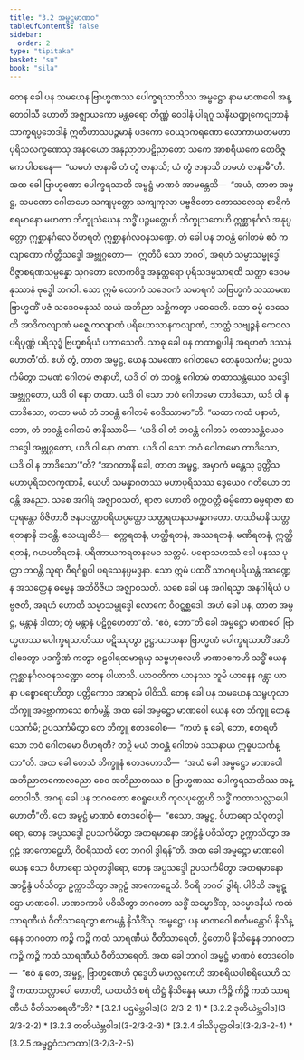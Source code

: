 ```yaml
---
title: "3.2 အမ္ဗဋ္ဌမာဏဝ"
tableOfContents: false
sidebar:
  order: 2
type: "tipitaka"
basket: "su"
book: "sila"
---
```



<DynamicBreadcrumb />

<Division number="256" book="sila" e="ch" v="6" p="82">

<Paragraph number="349" book="sila">
တေန ခေါ ပန သမယေန ဗြာဟ္မဏဿ ပေါက္ခရသာတိဿ အမ္ဗဋ္ဌော နာမ မာဏဝေါ အန္တေဝါသီ ဟောတိ အဇ္ဈာယကော မန္တဓရော တိဏ္ဏံ ဝေဒါနံ ပါရဂူ သနိဃဏ္ဍုကေဋုဘာနံ သာက္ခရပ္ပဘေဒါနံ ဣတိဟာသပဉ္စမာနံ ပဒကော ဝေယျာကရဏော လောကာယတမဟာပုရိသလက္ခဏေသု အနဝယော အနုညာတပဋိညာတော သကေ အာစရိယကေ တေဝိဇ္ဇကေ ပါဝစနေ—  “ယမဟံ ဇာနာမိ တံ တွံ ဇာနာသိ; ယံ တွံ ဇာနာသိ တမဟံ ဇာနာမီ”တိ.


</Paragraph>

</Division>
<Division number="257" book="sila" e="ch" v="6" p="83">

<Paragraph number="350" book="sila">
အထ ခေါ ဗြာဟ္မဏော ပေါက္ခရသာတိ အမ္ဗဋ္ဌံ မာဏဝံ အာမန္တေသိ—  “အယံ, တာတ အမ္ဗဋ္ဌ, သမဏော ဂေါတမော သကျပုတ္တော သကျကုလာ ပဗ္ဗဇိတော ကောသလေသု စာရိကံ စရမာနော မဟတာ ဘိက္ခုသံဃေန သဒ္ဓိံ ပဉ္စမတ္တေဟိ ဘိက္ခုသတေဟိ ဣစ္ဆာနင်္ဂလံ အနုပ္ပတ္တော ဣစ္ဆာနင်္ဂလေ ဝိဟရတိ ဣစ္ဆာနင်္ဂလဝနသဏ္ဍေ. တံ ခေါ ပန ဘဝန္တံ ဂေါတမံ ဧဝံ ကလျာဏော ကိတ္တိသဒ္ဒေါ အဗ္ဘုဂ္ဂတော—  ‘ဣတိပိ သော ဘဂဝါ, အရဟံ သမ္မာသမ္ဗုဒ္ဓေါ ဝိဇ္ဇာစရဏသမ္ပန္နော သုဂတော လောကဝိဒူ အနုတ္တရော ပုရိသဒမ္မသာရထိ သတ္ထာ ဒေဝမနုဿာနံ ဗုဒ္ဓေါ ဘဂဝါ. သော ဣမံ လောကံ သဒေဝကံ သမာရကံ သဗြဟ္မကံ သဿမဏဗြာဟ္မဏိံ ပဇံ သဒေဝမနုဿံ သယံ အဘိညာ သစ္ဆိကတွာ ပဝေဒေတိ. သော ဓမ္မံ ဒေသေတိ အာဒိကလျာဏံ မဇ္ဈေကလျာဏံ ပရိယောသာနကလျာဏံ, သာတ္ထံ သဗျဉ္ဇနံ ကေဝလပရိပုဏ္ဏံ ပရိသုဒ္ဓံ ဗြဟ္မစရိယံ ပကာသေတိ. သာဓု ခေါ ပန တထာရူပါနံ အရဟတံ ဒဿနံ ဟောတီ’တိ. ဧဟိ တွံ, တာတ အမ္ဗဋ္ဌ, ယေန သမဏော ဂေါတမော တေနုပသင်္ကမ; ဥပသင်္ကမိတွာ သမဏံ ဂေါတမံ ဇာနာဟိ, ယဒိ ဝါ တံ ဘဝန္တံ ဂေါတမံ တထာသန္တံယေဝ သဒ္ဒေါ အဗ္ဘုဂ္ဂတော, ယဒိ ဝါ နော တထာ. ယဒိ ဝါ သော ဘဝံ ဂေါတမော တာဒိသော, ယဒိ ဝါ န တာဒိသော, တထာ မယံ တံ ဘဝန္တံ ဂေါတမံ ဝေဒိဿာမာ”တိ.


</Paragraph>

</Division>
<Division number="258" book="sila" e="ch" v="6" p="83">

<Paragraph number="351" book="sila">
“ယထာ ကထံ ပနာဟံ, ဘော, တံ ဘဝန္တံ ဂေါတမံ ဇာနိဿာမိ—  ‘ယဒိ ဝါ တံ ဘဝန္တံ ဂေါတမံ တထာသန္တံယေဝ သဒ္ဒေါ အဗ္ဘုဂ္ဂတော, ယဒိ ဝါ နော တထာ. ယဒိ ဝါ သော ဘဝံ ဂေါတမော တာဒိသော, ယဒိ ဝါ န တာဒိသော’”တိ?


</Paragraph>

<Paragraph number="352" book="sila">
“အာဂတာနိ ခေါ, တာတ အမ္ဗဋ္ဌ, အမှာကံ မန္တေသု ဒွတ္တိံသ မဟာပုရိသလက္ခဏာနိ, ယေဟိ သမန္နာဂတဿ မဟာပုရိသဿ ဒွေယေဝ ဂတိယော ဘဝန္တိ အနညာ. သစေ အဂါရံ အဇ္ဈာဝသတိ, ရာဇာ ဟောတိ စက္ကဝတ္တီ ဓမ္မိကော ဓမ္မရာဇာ စာတုရန္တော ဝိဇိတာဝီ ဇနပဒတ္ထာဝရိယပ္ပတ္တော သတ္တရတနသမန္နာဂတော. တဿိမာနိ သတ္တ ရတနာနိ ဘဝန္တိ. သေယျထိဒံ—  စက္ကရတနံ, ဟတ္ထိရတနံ, အဿရတနံ, မဏိရတနံ, ဣတ္ထိရတနံ, ဂဟပတိရတနံ, ပရိဏာယကရတနမေဝ သတ္တမံ. ပရောသဟဿံ ခေါ ပနဿ ပုတ္တာ ဘဝန္တိ သူရာ ဝီရင်္ဂရူပါ ပရသေနပ္ပမဒ္ဒနာ. သော ဣမံ ပထဝိံ သာဂရပရိယန္တံ အဒဏ္ဍေန အသတ္ထေန ဓမ္မေန အဘိဝိဇိယ အဇ္ဈာဝသတိ. သစေ ခေါ ပန အဂါရသ္မာ အနဂါရိယံ ပဗ္ဗဇတိ, အရဟံ ဟောတိ သမ္မာသမ္ဗုဒ္ဓေါ လောကေ ဝိဝဋ္ဋစ္ဆဒေါ. အဟံ ခေါ ပန, တာတ အမ္ဗဋ္ဌ, မန္တာနံ ဒါတာ; တွံ မန္တာနံ ပဋိဂ္ဂဟေတာ”တိ.


</Paragraph>

</Division>
<Division number="259" book="sila" e="ch" v="6" p="84">

<Paragraph number="353" book="sila">
“ဧဝံ, ဘော”တိ ခေါ အမ္ဗဋ္ဌော မာဏဝေါ ဗြာဟ္မဏဿ ပေါက္ခရသာတိဿ ပဋိဿုတွာ ဥဋ္ဌာယာသနာ ဗြာဟ္မဏံ ပေါက္ခရသာတိံ အဘိဝါဒေတွာ ပဒက္ခိဏံ ကတွာ ဝဠဝါရထမာရုယှ သမ္ဗဟုလေဟိ မာဏဝကေဟိ သဒ္ဓိံ ယေန ဣစ္ဆာနင်္ဂလဝနသဏ္ဍော တေန ပါယာသိ. ယာဝတိကာ ယာနဿ ဘူမိ ယာနေန ဂန္တွာ ယာနာ ပစ္စောရောဟိတွာ ပတ္တိကောဝ အာရာမံ ပါဝိသိ. တေန ခေါ ပန သမယေန သမ္ဗဟုလာ ဘိက္ခူ အဗ္ဘောကာသေ စင်္ကမန္တိ. အထ ခေါ အမ္ဗဋ္ဌော မာဏဝေါ ယေန တေ ဘိက္ခူ တေနုပသင်္ကမိ; ဥပသင်္ကမိတွာ တေ ဘိက္ခူ ဧတဒဝေါစ—  “ကဟံ နု ခေါ, ဘော, ဧတရဟိ သော ဘဝံ ဂေါတမော ဝိဟရတိ? တဉှိ မယံ ဘဝန္တံ ဂေါတမံ ဒဿနာယ ဣဓူပသင်္ကန္တာ”တိ.


</Paragraph>

</Division>
<Division number="260" book="sila" e="ch" v="6" p="84">

<Paragraph number="354" book="sila">
အထ ခေါ တေသံ ဘိက္ခူနံ ဧတဒဟောသိ—  “အယံ ခေါ အမ္ဗဋ္ဌော မာဏဝေါ အဘိညာတကောလညော စေဝ အဘိညာတဿ စ ဗြာဟ္မဏဿ ပေါက္ခရသာတိဿ အန္တေဝါသီ. အဂရု ခေါ ပန ဘဂဝတော ဧဝရူပေဟိ ကုလပုတ္တေဟိ သဒ္ဓိံ ကထာသလ္လာပေါ ဟောတီ”တိ. တေ အမ္ဗဋ္ဌံ မာဏဝံ ဧတဒဝေါစုံ—  “ဧသော, အမ္ဗဋ္ဌ, ဝိဟာရော သံဝုတဒွါရော, တေန အပ္ပသဒ္ဒေါ ဥပသင်္ကမိတွာ အတရမာနော အာဠိန္ဒံ ပဝိသိတွာ ဥက္ကာသိတွာ အဂ္ဂဠံ အာကောဋေဟိ, ဝိဝရိဿတိ တေ ဘဂဝါ ဒွါရန်”တိ.


</Paragraph>

</Division>
<Division number="261" book="sila" e="ch" v="6" p="84">

<Paragraph number="355" book="sila">
အထ ခေါ အမ္ဗဋ္ဌော မာဏဝေါ ယေန သော ဝိဟာရော သံဝုတဒွါရော, တေန အပ္ပသဒ္ဒေါ ဥပသင်္ကမိတွာ အတရမာနော အာဠိန္ဒံ ပဝိသိတွာ ဥက္ကာသိတွာ အဂ္ဂဠံ အာကောဋေသိ. ဝိဝရိ ဘဂဝါ ဒွါရံ. ပါဝိသိ အမ္ဗဋ္ဌော မာဏဝေါ. မာဏဝကာပိ ပဝိသိတွာ ဘဂဝတာ သဒ္ဓိံ သမ္မောဒိံသု, သမ္မောဒနီယံ ကထံ သာရဏီယံ ဝီတိသာရေတွာ ဧကမန္တံ နိသီဒိံသု. အမ္ဗဋ္ဌော ပန မာဏဝေါ စင်္ကမန္တောပိ နိသိန္နေန ဘဂဝတာ ကဉ္စိ ကဉ္စိ ကထံ သာရဏီယံ ဝီတိသာရေတိ, ဌိတောပိ နိသိန္နေန ဘဂဝတာ ကဉ္စိ ကဉ္စိ ကထံ သာရဏီယံ ဝီတိသာရေတိ.


</Paragraph>

</Division>
<Division number="262" book="sila" e="ch" v="6" p="85">

<Paragraph number="356" book="sila">
အထ ခေါ ဘဂဝါ အမ္ဗဋ္ဌံ မာဏဝံ ဧတဒဝေါစ—  “ဧဝံ နု တေ, အမ္ဗဋ္ဌ, ဗြာဟ္မဏေဟိ ဝုဒ္ဓေဟိ မဟလ္လကေဟိ အာစရိယပါစရိယေဟိ သဒ္ဓိံ ကထာသလ္လာပေါ ဟောတိ, ယထယိဒံ စရံ တိဋ္ဌံ နိသိန္နေန မယာ ကိဉ္စိ ကိဉ္စိ ကထံ သာရဏီယံ ဝီတိသာရေတီ”တိ?

</Paragraph>
</Division>

<TableOfContents book="sila" section="3.2">
* [3.2.1 ပဌမဲဗ္ဘဝါဒ](3-2/3-2-1)
* [3.2.2 ဒုတိယဲဗ္ဘဝါဒ](3-2/3-2-2)
* [3.2.3 တတိယဲဗ္ဘဝါဒ](3-2/3-2-3)
* [3.2.4 ဒါသိပုတ္တဝါဒ](3-2/3-2-4)
* [3.2.5 အမ္ဗဋ္ဌဝံသကထာ](3-2/3-2-5)
</TableOfContents>